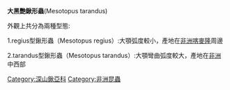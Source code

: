 {{expand|time=2016-12-09T16:33:56+00:00}}
{{unreferenced|time=2016-12-09T16:33:56+00:00}}

{{Automatic taxobox
| name = 大黑艷鍬形蟲
| image = 
| image_width = 250px
| image_caption = 
| taxon = Mesotopus
| authority = Burmeister, 1845
| subdivision_ranks = [[種|種]]
| subdivision = 
* ''Mesotopus tarandus''
* ''Mesotopus regius''
}}

'''大黑艷鍬形蟲'''(Mesotopus tarandus)

外觀上共分為兩種型態:

1.regius型鍬形蟲（Mesotopus regius）:大顎弧度較小，產地在[[非洲|非洲]][[喀麥隆|喀麥隆]]周邊

2.tarandus型鍬形蟲（Mesotopus tarandus）:大顎彎曲弧度較大，產地在[[非洲|非洲]]中西部

{{taxonbar}}
[[Category:深山鍬亞科|Category:深山鍬亞科]]
[[Category:非洲昆蟲|Category:非洲昆蟲]]